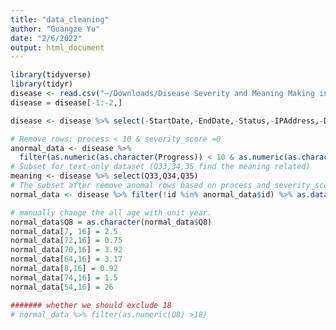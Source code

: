 ```yaml
---
title: "data_cleaning"
author: "Guangze Yu"
date: "2/6/2022"
output: html_document
---
```


```r
library(tidyverse)
library(tidyr)
disease <- read.csv("~/Downloads/Disease Severity and Meaning Making in SLOS_February 1, 2022_16.39.csv", header=TRUE,na.strings=c("","NA"))
disease = disease[-1:-2,]

disease <- disease %>% select(-StartDate,-EndDate,-Status,-IPAddress,-Duration..in.seconds.,-RecordedDate,-ResponseId,-RecipientFirstName,-RecipientEmail,-RecipientLastName,-ExternalReference,-LocationLatitude,-LocationLongitude,-DistributionChannel,-UserLanguage,-Q_RecaptchaScore) %>% mutate(id=row_number())

# Remove rows: process < 10 & severity_score =0
anormal_data <- disease %>% 
  filter(as.numeric(as.character(Progress)) < 10 & as.numeric(as.character(SC0))==0)
# Subset for text-only dataset (Q33,34,35 find the meaning related)
meaning <- disease %>% select(Q33,Q34,Q35)
# The subset after remove anomal rows based on process and severity_score
normal_data <- disease %>% filter(!id %in% anormal_data$id) %>% as.data.frame()

# manually change the all age with unit year. 
normal_data$Q8 = as.character(normal_data$Q8)
normal_data[7, 16] = 2.5
normal_data[72,16] = 0.75
normal_data[70,16] = 3.92
normal_data[64,16] = 3.17
normal_data[8,16] = 0.92
normal_data[74,16] = 1.5
normal_data[54,16] = 26

####### whether we should exclude 18 
# normal_data %>% filter(as.numeric(Q8) >18)

```


